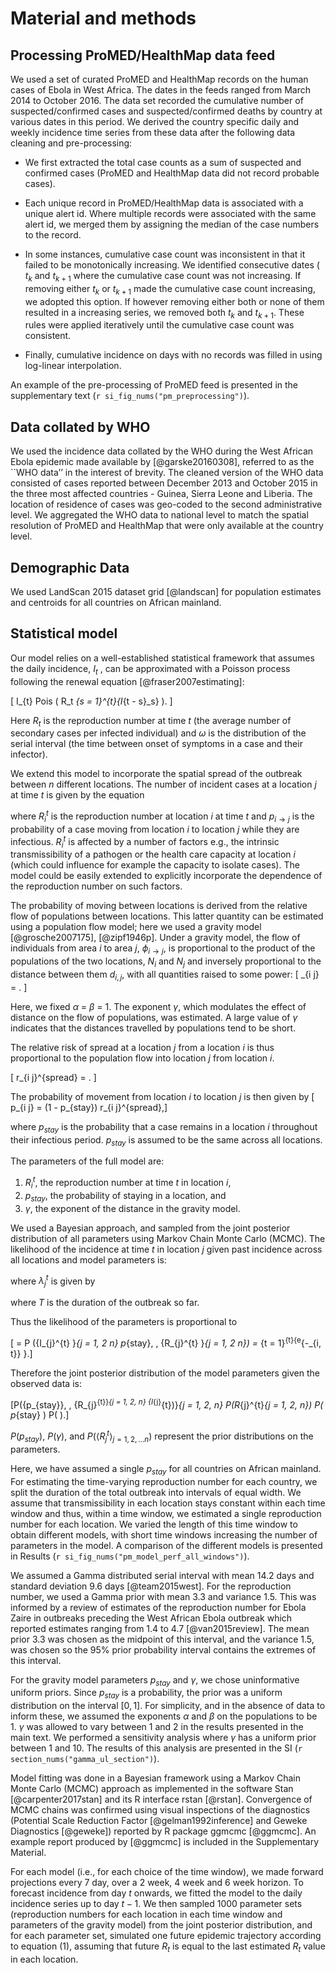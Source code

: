 # Material and methods

## Processing ProMED/HealthMap data feed

We used a set of curated ProMED and HealthMap records on the human 
cases of Ebola in West Africa. 
The dates in the feeds ranged from March 2014 to October 2016.
The data set recorded the cumulative number of suspected/confirmed
cases and suspected/confirmed deaths by country at various dates
in this period. We derived the country specific daily and 
weekly incidence time series from these data after the 
following data cleaning and pre-processing:

+ We first extracted the total case
counts as a sum of suspected and confirmed cases (ProMED and HealthMap
data did not record probable cases). 

+ Each unique record 
in ProMED/HealthMap data is associated with a unique alert id.  Where
multiple records were associated with the same alert id, we merged
them by assigning the median of the case numbers to the record. 

+ In some instances, cumulative case count was inconsistent in that it
failed to be monotonically increasing. We identified consecutive dates
( $t_k$ and $t_{k + 1}$ where the cumulative case count was not
increasing. If removing either $t_k$ or $t_{k + 1}$ made the
cumulative case count increasing, we adopted this option. If however
removing either both or none of them resulted in a increasing series,
we removed both $t_k$ and $t_{k + 1}$. These rules were applied
iteratively until the cumulative case count was consistent.

+ Finally, cumulative incidence on days with no records was
filled in using log-linear interpolation. 

An example of the pre-processing of ProMED feed is presented in the 
supplementary text (`r si_fig_nums("pm_preprocessing")`).

## Data collated by WHO

We used the incidence data collated by the WHO during the West 
African Ebola epidemic made available by [@garske20160308], 
referred to as the ``WHO data'' in the interest of brevity. 
The cleaned version of the WHO data consisted of cases reported
between December 2013 and October 2015 in the three most affected
countries - Guinea, Sierra Leone and Liberia. The location of
residence of cases was geo-coded to the second administrative level. 
We aggregated the WHO data to national level to match the spatial
resolution of ProMED and HealthMap that were only available at the 
country level.

## Demographic Data

We used LandScan\textsuperscript{TM} 2015 dataset grid [@landscan] for 
population estimates and centroids for all countries on African mainland.

## Statistical model

Our model relies on a well-established statistical framework 
that assumes the daily incidence, $I_t$ , can be approximated with a
Poisson process following the renewal equation
[@fraser2007estimating]:

\[
  I_{t} \sim 
  Pois
  \left( 
    R_t \sum_{s = 1}^{t}{I_{t - s}\omega_s}
  \right).
\]

Here $R_t$ is the reproduction number at time $t$ (the average 
number of secondary cases per infected individual) and $\omega$
is the distribution of the serial interval (the time between onset of 
symptoms in a case and their infector).

We extend this model to incorporate the spatial spread of the
outbreak between  $n$ different locations.
The number of incident cases at a location $j$ at time $t$ is
given by the equation
\begin{align}
  I_{j}^{t} \sim 
  Pois\left( 
  \sum_{i = 1}^{n} 
  {\left( p_{i \rightarrow j}
  R_{i}^{t} \sum_{s = 1}^{t}{I_{i}^{t - s} \omega_{s}}
  \right)} 
  \right),
  (\#eq:likelihood)
\end{align}

where $R_{i}^{t}$ is the reproduction number at location $i$ at time
$t$ and $p_{i \rightarrow j}$ is the probability of a case moving from
location $i$ to location $j$ while they are infectious. $R_{i}^{t}$ is
affected by a number of factors e.g., the intrinsic
transmissibility of a pathogen or the health care capacity at location
$i$ (which could influence for example the capacity to isolate cases). 
The model could be easily extended to explicitly incorporate the
dependence of the reproduction number on such factors. 

The probability of moving between locations is derived from the
relative flow of populations between locations.
This latter quantity can be estimated using a population flow
model; here we used a gravity model [@grosche2007175], [@zipf1946p]. 
Under a gravity model, the flow of individuals from area $i$ to area $j$,
$\phi_{i \rightarrow j}$, is proportional to the product of the
populations of the two locations, $N_i$ and $N_j$ and inversely
proportional to the distance between them $d_{i, j}$, with all quantities
raised to some power:
\[
  \phi_{i \rightarrow j} =  \frac{N_i^{\alpha}N_j^{\beta}}{d_{i, j}^{\gamma}}.
\]

Here, we fixed $\alpha$ = $\beta$ = 1. The exponent $\gamma$, which modulates 
the effect of distance on the flow of
populations, was estimated. A large value of $\gamma$ indicates that the
distances travelled by populations tend to be short.

The relative risk of spread at a location $j$ from a location $i$
is thus proportional to the population flow into location $j$ from location $i$.

\[
  r_{i \rightarrow j}^{spread} = \frac{\phi_{i \rightarrow
  j}}{\sum_{x}{\phi_{i \rightarrow
  x}}}.
\]

The probability of movement from location $i$ to location $j$ is 
then given by
\[ p_{i \rightarrow j} = (1 - p_{stay}) r_{i \rightarrow j}^{spread},\]

where $p_{stay}$ is the probability that a case remains in 
a location $i$ throughout their infectious period. $p_{stay}$ is
assumed to be the same across all locations.


<!-- \subsection{Statistical inference of model parameters} -->

The parameters of the full model are: 

1.  $R_{i}^{t}$, the reproduction number at time $t$ in location $i$,
2.  $p_{stay}$, the probability of staying in a location, and 
3.  $\gamma$, the exponent of the distance in the gravity model. 


We used a Bayesian approach, and sampled from the joint posterior
distribution of all parameters using Markov Chain Monte Carlo
(MCMC). The likelihood of the
incidence at time $t$ in location $j$ given past incidence across all 
locations and model parameters is:

\begin{equation}
P \left( 
I_{j}^{t} \mid p_{stay}, \gamma, \omega, 
{\langle R_{i}^{t} \rangle}_{\{i = 1, 2, \dots n\}}, 
 {\langle I_{i}^{0} \rangle}_{\{i = 1, 2, \dots n\}}, \hdots {\langle I_{i}^{t} \rangle}_{\{i = 1, 2, \dots n\}} \right) 
 =  e^{-\lambda_{j}^{t}} \frac{(I_{j}^{t})^{\lambda_{j}^{t}}}{\lambda_{j}^{t} !},
\end{equation}

where $\lambda_{j}^{t}$ is given by

\begin{equation}
\lambda_{j}^{t} = \sum_{i = 1}^n{\left(p_{i \rightarrow j}R_{i}^{t} \sum_{s
        = 1}^T{I_{i}^{T - s} \omega_{s}} \right)},
(\#eq:lambdajt)		
\end{equation}
where $T$ is the duration of the outbreak so far.

Thus the likelihood of the parameters is proportional to

\[\mathcal{L} = P \left({\langle I_{j}^{t} \rangle}_{j = 1, 2 \dots n}
 \mid p_{stay}, \gamma, {\lanlge R_{j}^{t} \rangle}_{j = 1, 2 \dots n}\right) = 
 \prod_{t = 1}^{t}{e^{-\lambda_{i, t}} 
 \frac{I_{i}^{t}^{\lambda_{i}^{t}}}{\lambda_{i}^{t} !}}.\]

Therefore the joint posterior distribution of the model parameters 
given the observed data is:

\[P(\{p_{stay}\}, \gamma, {\langle R_{j}^{t}\rangle}_{j = 1, 2, \dots n}
   \mid 
   {\langle I_{j}^{t}\rangle)}_{j = 1, 2, \dots n} 
   \propto 
   \mathcal{L} \times 
   P\left(\langle R_{j}^{t}\rangle_{j = 1, 2, \dots n}\right) 
   P\left( p_{stay} \right) P\left( \gamma \right).\]

$P\left( p_{stay} \right)$,  $P\left( \gamma \right)$, and $P\left(\langle R_{j}^{t}\rangle_{j = 1, 2, \dots n}\right)$ 
represent the prior distributions on the parameters. 

Here, we have assumed a single $p_{stay}$ for all 
countries on African mainland. For estimating the time-varying
reproduction number for each country, we split the duration of the
total outbreak into intervals of equal width. We assume that
transmissibility in each location stays constant within each time 
window and thus,
within a time window, we estimated  a single reproduction number for
each location. We varied the length of this
time window to obtain different models, with short time windows 
increasing the number of parameters in the model. A comparison of the
different models is presented in Results 
(`r si_fig_nums("pm_model_perf_all_windows")`).

We assumed a Gamma distributed serial interval with mean 14.2 
days and standard deviation 9.6 days [@team2015west]. 
For the reproduction number, we used a Gamma prior with mean 
3.3 and variance 1.5. This was informed by a review of 
estimates of the reproduction number for Ebola Zaire in 
outbreaks preceding the West African Ebola outbreak which 
reported estimates ranging from 1.4 to 4.7 [@van2015review]. 
The mean prior 3.3 was chosen as the midpoint of this interval, 
and the variance 1.5, was chosen so the 95% prior probability
interval contains the extremes of this interval.

For the gravity model parameters $p_{stay}$ and $\gamma$, we 
chose uninformative uniform priors. 
Since $p_{stay}$ is a probability,
the prior was a uniform distribution on the interval $[0, 1]$.
For simplicity, and in the absence of 
data to inform these, 
we assumed the exponents $\alpha$ and $\beta$ on the
populations to be 1.
$\gamma$ was allowed to vary between 1 and 2 in the results presented
in the main text. We performed a sensitivity analysis where $\gamma$
has a uniform prior between 1 and 10. The results of this analysis are 
presented in the SI (`r section_nums("gamma_ul_section")`).

Model fitting was done in a Bayesian framework using a Markov Chain 
Monte Carlo (MCMC) approach as implemented in the software Stan [@carpenter2017stan] 
and its R interface rstan [@rstan]. Convergence of MCMC chains was 
confirmed using visual inspections of the diagnostics (Potential Scale
Reduction Factor [@gelman1992inference] 
and Geweke Diagnostics [@geweke]) reported by 
R package ggmcmc [@ggmcmc]. An example report produced by [@ggmcmc] is
included in the Supplementary Material.

For each model (i.e., for each choice of the time window), we made 
forward projections every 7\textsuperscript{th} day, over a 2 week, 
4 week and 6 week horizon. To forecast incidence from day $t$ onwards, 
we fitted the model to the daily incidence series up to day $t-1$.
We then sampled 1000 parameter sets (reproduction numbers for each 
location in each time window and parameters of the gravity model) 
from the joint posterior distribution, and for each parameter set, 
simulated one future epidemic trajectory 
according to equation (1), assuming that future $R_t$ is equal to the 
last estimated $R_t$ value in each location.
